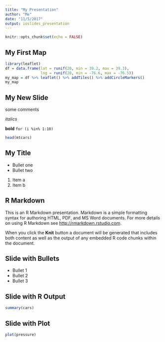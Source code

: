 ```yaml
---
title: "My Presentation"
author: "Me"
date: "11/5/2017"
output: ioslides_presentation
---
```


```r
knitr::opts_chunk$set(echo = FALSE)
```

## My First Map
```r
library(leaflet)
df = data.frame(lat = runif(20, min = 39.2, max = 39.3),
                lng = runif(20, min = -76.6, max = -76.5))
my_map = df %>% leaflet() %>% addTiles() %>% addCircleMarkers()
my_map
```

## My New Slide
some comments

*italics*

**bold**
`for (i %in% 1:10)`

```r
head(mtcars)
```


## My Title

- Bullet one
- Bullet two

1. Item a
2. Item b

## R Markdown

This is an R Markdown presentation. Markdown is a simple formatting syntax for authoring HTML, PDF, and MS Word documents. For more details on using R Markdown see <http://rmarkdown.rstudio.com>.

When you click the **Knit** button a document will be generated that includes both content as well as the output of any embedded R code chunks within the document.

## Slide with Bullets

- Bullet 1
- Bullet 2
- Bullet 3

## Slide with R Output

```r
summary(cars)
```

## Slide with Plot

```r
plot(pressure)
```

